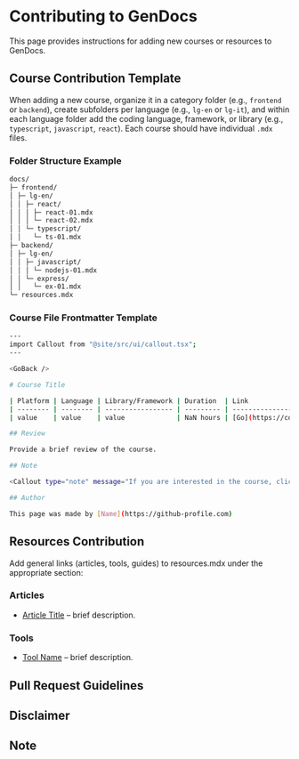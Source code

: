 
# Contributing to GenDocs

This page provides instructions for adding new courses or resources to GenDocs.

## Course Contribution Template

When adding a new course, organize it in a category folder (e.g., `frontend` or `backend`), create subfolders per language (e.g., `lg-en` or `lg-it`), and within each language folder add the coding language, framework, or library (e.g., `typescript`, `javascript`, `react`). Each course should have individual `.mdx` files.

### Folder Structure Example

```bash
docs/
├─ frontend/
│ ├─ lg-en/
│ │ ├─ react/
│ │ │ ├─ react-01.mdx
│ │ │ └─ react-02.mdx
│ │ └─ typescript/
│ │   └─ ts-01.mdx
├─ backend/
│ ├─ lg-en/
│ │ ├─ javascript/
│ │ │ └─ nodejs-01.mdx
│ │ └─ express/
│ │   └─ ex-01.mdx
└─ resources.mdx
```

### Course File Frontmatter Template

```bash
---
import Callout from "@site/src/ui/callout.tsx";
---

<GoBack />

# Course Title

| Platform | Language | Library/Framework | Duration  | Link                                  |
| -------- | -------- | ----------------- | --------- | ------------------------------------- |
| value    | value    | value             | NaN hours | [Go](https://course-link-example.com) |

## Review

Provide a brief review of the course.

## Note

<Callout type="note" message="If you are interested in the course, click the link in the table to go to the course page and learn more." />

## Author

This page was made by [Name](https://github-profile.com)
```

## Resources Contribution

Add general links (articles, tools, guides) to resources.mdx under the appropriate section:

### Articles

- [Article Title](#) – brief description.

### Tools

- [Tool Name](#) – brief description.

## Pull Request Guidelines

<Callout type="wip" message="Still working on the instructions..." />

## Disclaimer

<Callout
  type="disclaimer"
  message="All course reviews and evaluations on this site reflect personal opinions and experiences. They are subjective and should not be considered definitive recommendations. Users are encouraged to conduct their own research and evaluate courses independently before making decisions."
/>

## Note

<Callout
  type="note"
  message="If you want to share resources or feedback, create an issue or pull request on GitHub. I will review submissions when possible."
/>
